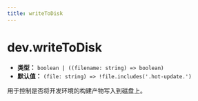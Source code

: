 ```yaml
---
title: writeToDisk
---
```


# dev.writeToDisk

- **类型：** `boolean | ((filename: string) => boolean)`
- **默认值：** `(file: string) => !file.includes('.hot-update.')`

用于控制是否将开发环境的构建产物写入到磁盘上。


<RsbuildConfig configName="dev.writeToDisk" />
